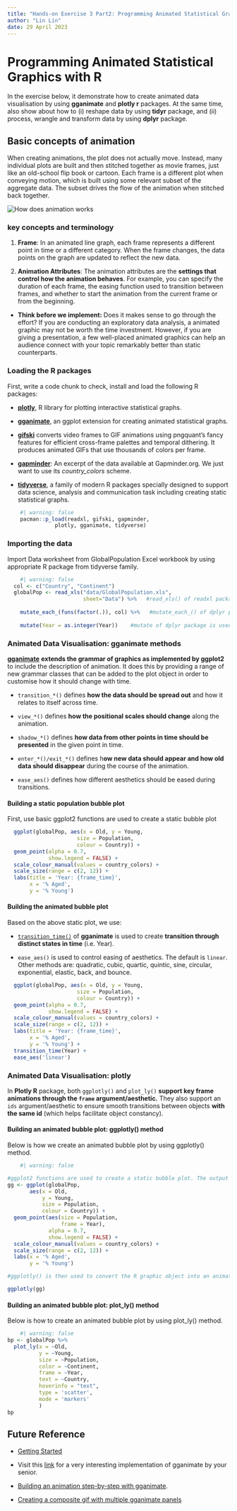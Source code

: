 ```yaml
---
title: "Hands-on Exercise 3 Part2: Programming Animated Statistical Graphics with R" 
author: "Lin Lin"
date: 29 April 2023
---
```


# Programming Animated Statistical Graphics with R

In the exercise below, it demonstrate how to create animated data visualisation by using **gganimate** and **plotly r** packages. At the same time, also show about how to (i) reshape data by using **tidyr** package, and (ii) process, wrangle and transform data by using **dplyr** package.

## Basic concepts of animation

When creating animations, the plot does not actually move. Instead, many individual plots are built and then stitched together as movie frames, just like an old-school flip book or cartoon. Each frame is a different plot when conveying motion, which is built using some relevant subset of the aggregate data. The subset drives the flow of the animation when stitched back together.

![How does animation works](images/image1-02.jpg)\

### key concepts and terminology

1.  **Frame**: In an animated line graph, each frame represents a different point in time or a different category. When the frame changes, the data points on the graph are updated to reflect the new data.

2.  **Animation Attributes**: The animation attributes are the **settings that control how the animation behaves**. For example, you can specify the duration of each frame, the easing function used to transition between frames, and whether to start the animation from the current frame or from the beginning.

-   **Think before we implement:** Does it makes sense to go through the effort? If you are conducting an exploratory data analysis, a animated graphic may not be worth the time investment. However, if you are giving a presentation, a few well-placed animated graphics can help an audience connect with your topic remarkably better than static counterparts.

### Loading the R packages

First, write a code chunk to check, install and load the following R packages:

-   [**plotly**](https://plotly.com/r/), R library for plotting interactive statistical graphs.

-   [**gganimate**](https://gganimate.com/), an ggplot extension for creating animated statistical graphs.

-   [**gifski**](https://cran.r-project.org/web/packages/gifski/) converts video frames to GIF animations using pngquant's fancy features for efficient cross-frame palettes and temporal dithering. It produces animated GIFs that use thousands of colors per frame.

-   [**gapminder**](https://cran.r-project.org/web/packages/gapminder/): An excerpt of the data available at Gapminder.org. We just want to use its *country_colors* scheme.

-   [**tidyverse**](https://www.tidyverse.org/), a family of modern R packages specially designed to support data science, analysis and communication task including creating static statistical graphs.

```r
    #| warning: false
    pacman::p_load(readxl, gifski, gapminder,
               plotly, gganimate, tidyverse)
```

### Importing the data

Import Data worksheet from GlobalPopulation Excel workbook by using appropriate R package from tidyverse family.

```r
    #| warning: false
  col <- c("Country", "Continent")
  globalPop <- read_xls("data/GlobalPopulation.xls",
                        sheet="Data") %>%   #read_xls() of readxl package is used to import the Excel worksheet.
  
    mutate_each_(funs(factor(.)), col) %>%   #mutate_each_() of dplyr package is used to convert all character data type into factor.
  
    mutate(Year = as.integer(Year))    #mutate of dplyr package is used to convert data values of Year field into integer.

```

### Animated Data Visualisation: gganimate methods

[**gganimate**](https://gganimate.com/) **extends the grammar of graphics as implemented by ggplot2** to include the description of animation. It does this by providing a range of new grammar classes that can be added to the plot object in order to customise how it should change with time.

-   `transition_*()` defines **how the data should be spread out** and how it relates to itself across time.

-   `view_*()` defines **how the positional scales should change** along the animation.

-   `shadow_*()` defines **how data from other points in time should be presented** in the given point in time.

-   `enter_*()/exit_*()` defines h**ow new data should appear and how old data should disappear** during the course of the animation.

-   `ease_aes()` defines how different aesthetics should be eased during transitions.

#### Building a static population bubble plot

First, use basic ggplot2 functions are used to create a static bubble plot

```r
  ggplot(globalPop, aes(x = Old, y = Young, 
                      size = Population, 
                      colour = Country)) +
  geom_point(alpha = 0.7, 
             show.legend = FALSE) +
  scale_colour_manual(values = country_colors) +
  scale_size(range = c(2, 12)) +
  labs(title = 'Year: {frame_time}', 
       x = '% Aged', 
       y = '% Young') 
```

#### Building the animated bubble plot

Based on the above static plot, we use:

-   [`transition_time()`](https://gganimate.com/reference/transition_time.html) of **gganimate** is used to create **transition through distinct states in time** (i.e. Year).

-   `ease_aes()` is used to control easing of aesthetics. The default is `linear`. Other methods are: quadratic, cubic, quartic, quintic, sine, circular, exponential, elastic, back, and bounce.

```r
  ggplot(globalPop, aes(x = Old, y = Young, 
                      size = Population, 
                      colour = Country)) +
  geom_point(alpha = 0.7, 
             show.legend = FALSE) +
  scale_colour_manual(values = country_colors) +
  scale_size(range = c(2, 12)) +
  labs(title = 'Year: {frame_time}', 
       x = '% Aged', 
       y = '% Young') +
  transition_time(Year) +     
  ease_aes('linear')          
```

### Animated Data Visualisation: plotly

In **Plotly R** package, both `ggplotly()` and `plot_ly()` **support key frame animations through the `frame` argument/aesthetic.** They also support an `ids` argument/aesthetic to ensure smooth transitions between objects **with the same id** (which helps facilitate object constancy).

#### Building an animated bubble plot: ggplotly() method

Below is how we create an animated bubble plot by using ggplotly() method.

```r
    #| warning: false

#ggplot2 functions are used to create a static bubble plot. The output is then saved as an R object called gg.
gg <- ggplot(globalPop, 
       aes(x = Old, 
           y = Young, 
           size = Population, 
           colour = Country)) +
  geom_point(aes(size = Population,
                 frame = Year),
             alpha = 0.7, 
             show.legend = FALSE) +
  scale_colour_manual(values = country_colors) +
  scale_size(range = c(2, 12)) +
  labs(x = '% Aged', 
       y = '% Young')

#ggplotly() is then used to convert the R graphic object into an animated svg object.

ggplotly(gg)


```

#### Building an animated bubble plot: plot_ly() method

Below is how to create an animated bubble plot by using plot_ly() method.

```r
    #| warning: false
bp <- globalPop %>%
  plot_ly(x = ~Old, 
          y = ~Young, 
          size = ~Population, 
          color = ~Continent, 
          frame = ~Year, 
          text = ~Country, 
          hoverinfo = "text",
          type = 'scatter',
          mode = 'markers'
          )
bp
```

## Future Reference

-   [Getting Started](https://gganimate.com/articles/gganimate.html)

-   Visit this [link](https://rpubs.com/raymondteo/dataviz8) for a very interesting implementation of gganimate by your senior.

-   [Building an animation step-by-step with gganimate](https://www.alexcookson.com/post/2020-10-18-building-an-animation-step-by-step-with-gganimate/).

-   [Creating a composite gif with multiple gganimate panels](https://solarchemist.se/2021/08/02/composite-gif-gganimate/)
